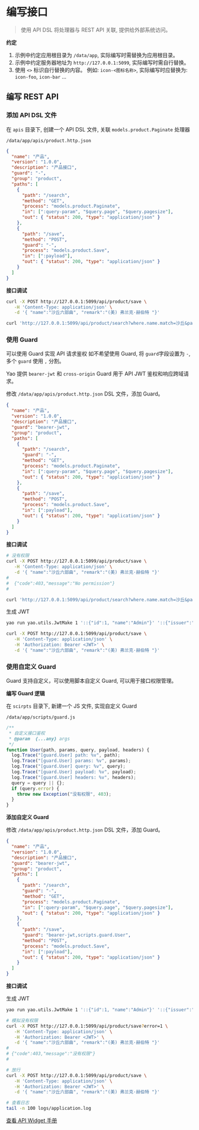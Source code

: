 # 编写接口

<blockquote>
  使用 API DSL 将处理器与 REST API 关联, 提供给外部系统访问。
</blockquote>

**约定**

1. 示例中约定应用根目录为 `/data/app`, 实际编写时需替换为应用根目录。
2. 示例中约定服务器地址为 `http://127.0.0.1:5099`, 实际编写时需自行替换。
3. 使用 `<>` 标识自行替换的内容。 例如: `icon-<图标名称>`, 实际编写时应替换为: `icon-foo`, `icon-bar` ...

## 编写 REST API

### 添加 API DSL 文件

在 `apis` 目录下, 创建一个 API DSL 文件, 关联 `models.product.Paginate` 处理器

`/data/app/apis/product.http.json`

```json
{
  "name": "产品",
  "version": "1.0.0",
  "description": "产品接口",
  "guard": "-",
  "group": "product",
  "paths": [
    {
      "path": "/search",
      "method": "GET",
      "process": "models.product.Paginate",
      "in": [":query-param", "$query.page", "$query.pagesize"],
      "out": { "status": 200, "type": "application/json" }
    },
    {
      "path": "/save",
      "method": "POST",
      "guard": "-",
      "process": "models.product.Save",
      "in": [":payload"],
      "out": { "status": 200, "type": "application/json" }
    }
  ]
}
```

**接口调试**

```bash
curl -X POST http://127.0.0.1:5099/api/product/save \
   -H 'Content-Type: application/json' \
   -d '{ "name":"沙丘六部曲", "remark":"(美) 弗兰克·赫伯特 "}'
```

```bash
curl 'http://127.0.0.1:5099/api/product/search?where.name.match=沙丘&page=1&pagesize=2'
```

### 使用 Guard

可以使用 Guard 实现 API 请求鉴权 如不希望使用 Guard, 将 `guard`字段设置为 `-`, 多个 `guard` 使用 `,` 分割。

Yao 提供 `bearer-jwt` 和 `cross-origin` Guard 用于 API JWT 鉴权和响应跨域请求。

修改 `/data/app/apis/product.http.json` DSL 文件，添加 Guard。

```json
{
  "name": "产品",
  "version": "1.0.0",
  "description": "产品接口",
  "guard": "bearer-jwt",
  "group": "product",
  "paths": [
    {
      "path": "/search",
      "guard": "-",
      "method": "GET",
      "process": "models.product.Paginate",
      "in": [":query-param", "$query.page", "$query.pagesize"],
      "out": { "status": 200, "type": "application/json" }
    },
    {
      "path": "/save",
      "method": "POST",
      "process": "models.product.Save",
      "in": [":payload"],
      "out": { "status": 200, "type": "application/json" }
    }
  ]
}
```

**接口调试**

```bash
# 没有权限
curl -X POST http://127.0.0.1:5099/api/product/save \
   -H 'Content-Type: application/json' \
   -d '{ "name":"沙丘六部曲", "remark":"(美) 弗兰克·赫伯特 "}'
#
#  {"code":403,"message":"No permission"}
#
```

```bash
curl 'http://127.0.0.1:5099/api/product/search?where.name.match=沙丘&page=1&pagesize=2'
```

生成 JWT

```bash
yao run yao.utils.JwtMake 1 '::{"id":1, "name":"Admin"}' '::{"issuer":"yao"}'
```

```bash
curl -X POST http://127.0.0.1:5099/api/product/save \
   -H 'Content-Type: application/json' \
   -H 'Authorization: Bearer <JWT>' \
   -d '{ "name":"沙丘六部曲", "remark":"(美) 弗兰克·赫伯特 "}'
```

### 使用自定义 Guard

Guard 支持自定义，可以使用脚本自定义 Guard, 可以用于接口权限管理。

**编写 Guard 逻辑**

在 `scirpts` 目录下, 新建一个 JS 文件, 实现自定义 Guard

`/data/app/scripts/guard.js`

```javascript
/**
 * 自定义接口鉴权
 * @param  {...any} args
 */
function User(path, params, query, payload, headers) {
  log.Trace("[guard.User] path: %v", path);
  log.Trace("[guard.User] params: %v", params);
  log.Trace("[guard.User] query: %v", query);
  log.Trace("[guard.User] payload: %v", payload);
  log.Trace("[guard.User] headers: %v", headers);
  query = query || {};
  if (query.error) {
    throw new Exception("没有权限", 403);
  }
}
```

**添加自定义 Guard**

修改 `/data/app/apis/product.http.json` DSL 文件，添加 Guard。

```json
{
  "name": "产品",
  "version": "1.0.0",
  "description": "产品接口",
  "guard": "bearer-jwt",
  "group": "product",
  "paths": [
    {
      "path": "/search",
      "guard": "-",
      "method": "GET",
      "process": "models.product.Paginate",
      "in": [":query-param", "$query.page", "$query.pagesize"],
      "out": { "status": 200, "type": "application/json" }
    },
    {
      "path": "/save",
      "guard": "bearer-jwt,scripts.guard.User",
      "method": "POST",
      "process": "models.product.Save",
      "in": [":payload"],
      "out": { "status": 200, "type": "application/json" }
    }
  ]
}
```

**接口调试**

生成 JWT

```bash
yao run yao.utils.JwtMake 1 '::{"id":1, "name":"Admin"}' '::{"issuer":"yao"}'
```

```bash
# 模拟没有权限
curl -X POST http://127.0.0.1:5099/api/product/save?error=1 \
   -H 'Content-Type: application/json' \
   -H 'Authorization: Bearer <JWT>' \
   -d '{ "name":"沙丘六部曲", "remark":"(美) 弗兰克·赫伯特 "}'
#
# {"code":403,"message":"没有权限"}
#
```

```bash
# 放行
curl -X POST http://127.0.0.1:5099/api/product/save \
   -H 'Content-Type: application/json' \
   -H 'Authorization: Bearer <JWT>' \
   -d '{ "name":"沙丘六部曲", "remark":"(美) 弗兰克·赫伯特 "}'
```

```bash
# 查看日志
tail -n 100 logs/application.log
```

[查看 API Widget 手册](../手册/Widgets/API)

<Div style={{ display: "flex", justifyContent: "space-between" }}>
  <Link type="prev" title="逻辑编排" link="基础/逻辑编排"></Link>
  <Link type="next" title="编写界面" link="基础/编写界面"></Link>
</Div>
